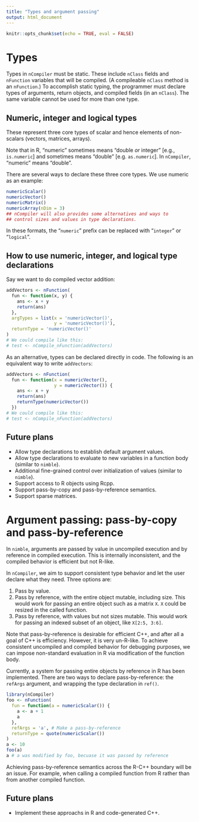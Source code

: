 ```yaml
---
title: "Types and argument passing"
output: html_document
---
```


```r
knitr::opts_chunk$set(echo = TRUE, eval = FALSE)
```

# Types

Types in `nCompiler` must be static.  These include `nClass` fields and  `nFunction` variables that will be compiled.  (A compileable `nClass` method is an `nFunction`.)  To accomplish static typing, the programmer must declare types of arguments, return objects, and compiled fields (in an `nClass`).  The same variable cannot be used for more than one type.

## Numeric, integer and logical types

These represent three core types of scalar and hence elements of non-scalars (vectors, matrices, arrays).  

Note that in R, "numeric" sometimes means "double *or* integer" [e.g., `is.numeric`] and sometimes means "double" [e.g. `as.numeric`].  In `nCompiler`, "numeric" means "double".

There are several ways to declare these three core types.  We use numeric as an example:
```r
numericScalar()
numericVector()
numericMatrix()
numericArray(nDim = 3)
## nCompiler will also provides some alternatives and ways to
## control sizes and values in type declarations.
```

In these formats, the "`numeric`" prefix can be replaced with "`integer`" or "`logical`".

## How to use numeric, integer, and logical type declarations

Say we want to do compiled vector addition:
```r
addVectors <- nFunction(
  fun <- function(x, y) {
    ans <- x + y
    return(ans)
  },
  argTypes = list(x = 'numericVector()', 
                  y = 'numericVector()'),
  returnType = 'numericVector()'
)
# We could compile like this:
# test <- nCompile_nFunction(addVectors)
```

As an alternative, types can be declared directly in code.  The following is an equivalent way to write `addVectors`:
```r
addVectors <- nFunction(
  fun <- function(x = numericVector(),
                  y = numericVector()) {
    ans <- x + y
    return(ans)
    returnType(numericVector())
  })
# We could compile like this:
# test <- nCompile_nFunction(addVectors)
```

## Future plans

- Allow type declarations to establish default argument values.
- Allow type declarations to evaluate to new variables in a function body (similar to `nimble`).
- Additional fine-grained control over initialization of values (similar to `nimble`).
- Support access to R objects using Rcpp.
- Support pass-by-copy and pass-by-reference semantics.
- Support sparse matrices.

# Argument passing: pass-by-copy and pass-by-reference

In `nimble`, arguments are passed by value in uncompiled execution and by reference in compiled execution.  This is internally inconsistent, and the compiled behavior is efficient but not R-like.

In `nCompiler`, we aim to support consistent type behavior and let the user declare what they need.  Three options are:

1. Pass by value.
2. Pass by reference, with the entire object mutable, including size.  This would work for passing an entire object such as a matrix `X`.  `X` could be resized in the called function.
3. Pass by reference, with values but not sizes mutable.  This would work for passing an indexed subset of an object, like `X[2:5, 3:6]`.

Note that pass-by-reference is desirable for efficient C++, and after all a goal of C++ is efficiency.  However, it is very un-R-like.  To achieve consistent uncompiled and compiled behavior for debugging purposes, we can impose non-standard evaluation in R via modification of the function body.

Currently, a system for passing entire objects by reference in R has been implemented.  There are two ways to declare pass-by-reference: the `refArgs` argument, and wrapping the type declaration in `ref()`.

```r
library(nCompiler)
foo <- nFunction(
  fun = function(a = numericScalar()) {
    a <- a + 1
    a
  },
  refArgs = 'a', # Make a pass-by-reference
  returnType = quote(numericScalar())
)
a <- 10
foo(a)
a # a was modified by foo, becuase it was passed by reference
```

Achieving pass-by-reference semantics across the R-C++ boundary will be an issue.  For example, when calling a compiled function from R rather than from another compiled function.

## Future plans

- Implement these approachs in R and code-generated C++.
